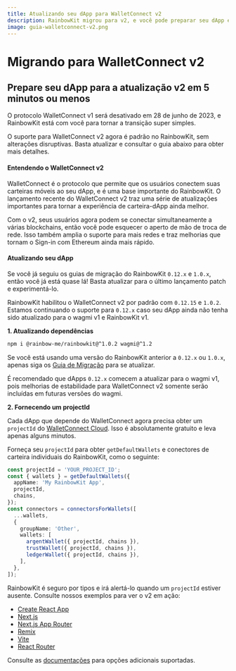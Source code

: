 ```yaml
---
title: Atualizando seu dApp para WalletConnect v2
description: RainbowKit migrou para v2, e você pode preparar seu dApp em 5 minutos ou menos
image: guia-walletconnect-v2.png
---
```


# Migrando para WalletConnect v2

## Prepare seu dApp para a atualização v2 em 5 minutos ou menos

O protocolo WalletConnect v1 será desativado em 28 de junho de 2023, e RainbowKit está com você para tornar a transição super simples.

O suporte para WalletConnect v2 agora é padrão no RainbowKit, sem alterações disruptivas. Basta atualizar e consultar o guia abaixo para obter mais detalhes.

#### Entendendo o WalletConnect v2

WalletConnect é o protocolo que permite que os usuários conectem suas carteiras móveis ao seu dApp, e é uma base importante do RainbowKit. O lançamento recente do WalletConnect v2 traz uma série de atualizações importantes para tornar a experiência de carteira-dApp ainda melhor.

Com o v2, seus usuários agora podem se conectar simultaneamente a várias blockchains, então você pode esquecer o aperto de mão de troca de rede. Isso também amplia o suporte para mais redes e traz melhorias que tornam o Sign-in com Ethereum ainda mais rápido.

#### Atualizando seu dApp

Se você já seguiu os guias de migração do RainbowKit `0.12.x` e `1.0.x`, então você já está quase lá! Basta atualizar para o último lançamento patch e experimentá-lo.

RainbowKit habilitou o WalletConnect v2 por padrão com `0.12.15` e `1.0.2`. Estamos continuando o suporte para `0.12.x` caso seu dApp ainda não tenha sido atualizado para o wagmi v1 e RainbowKit v1.

**1. Atualizando dependências**

```bash
npm i @rainbow-me/rainbowkit@^1.0.2 wagmi@^1.2
```

Se você está usando uma versão do RainbowKit anterior a `0.12.x` ou `1.0.x`, apenas siga os [Guia de Migração](/docs/migration-guide) para se atualizar.

É recomendado que dApps `0.12.x` comecem a atualizar para o wagmi v1, pois melhorias de estabilidade para WalletConnect v2 somente serão incluídas em futuras versões do wagmi.

**2. Fornecendo um projectId**

Cada dApp que depende do WalletConnect agora precisa obter um `projectId` do [WalletConnect Cloud](https://cloud.walletconnect.com/). Isso é absolutamente gratuito e leva apenas alguns minutos.

Forneça seu `projectId` para obter `getDefaultWallets` e conectores de carteira individuais do RainbowKit, como o seguinte:

```ts
const projectId = 'YOUR_PROJECT_ID';
const { wallets } = getDefaultWallets({
  appName: 'My RainbowKit App',
  projectId,
  chains,
});
const connectors = connectorsForWallets([
  ...wallets,
  {
    groupName: 'Other',
    wallets: [
      argentWallet({ projectId, chains }),
      trustWallet({ projectId, chains }),
      ledgerWallet({ projectId, chains }),
    ],
  },
]);
```

RainbowKit é seguro por tipos e irá alertá-lo quando um `projectId` estiver ausente. Consulte nossos exemplos para ver o v2 em ação:

- [Create React App](https://codesandbox.io/p/sandbox/github/rainbow-me/rainbowkit/tree/main/examples/with-create-react-app)
- [Next.js](https://codesandbox.io/p/sandbox/github/rainbow-me/rainbowkit/tree/main/examples/with-next)
- [Next.js App Router](https://codesandbox.io/p/sandbox/github/rainbow-me/rainbowkit/tree/main/examples/with-next-app)
- [Remix](https://codesandbox.io/p/sandbox/github/rainbow-me/rainbowkit/tree/main/examples/with-remix)
- [Vite](https://codesandbox.io/p/sandbox/github/rainbow-me/rainbowkit/tree/main/examples/with-vite)
- [React Router](https://codesandbox.io/p/sandbox/github/rainbow-me/rainbowkit/tree/main/examples/with-react-router)

Consulte as [documentações](https://www.rainbowkit.com/docs/custom-wallet-list#walletconnect) para opções adicionais suportadas.
